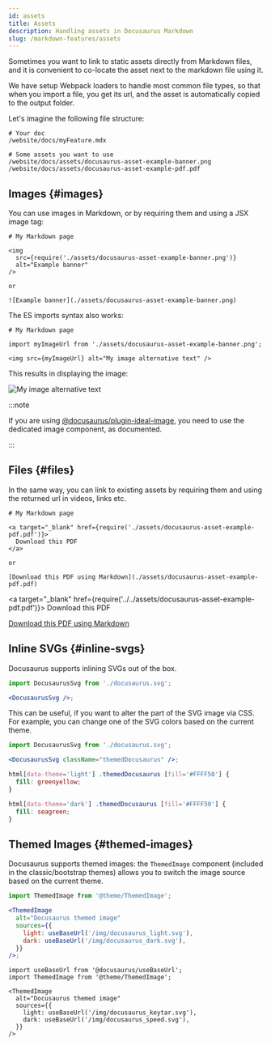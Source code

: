 ```yaml
---
id: assets
title: Assets
description: Handling assets in Docusaurus Markdown
slug: /markdown-features/assets
---
```


Sometimes you want to link to static assets directly from Markdown files, and it is convenient to co-locate the asset next to the markdown file using it.

We have setup Webpack loaders to handle most common file types, so that when you import a file, you get its url, and the asset is automatically copied to the output folder.

Let's imagine the following file structure:

```
# Your doc
/website/docs/myFeature.mdx

# Some assets you want to use
/website/docs/assets/docusaurus-asset-example-banner.png
/website/docs/assets/docusaurus-asset-example-pdf.pdf
```

## Images {#images}

You can use images in Markdown, or by requiring them and using a JSX image tag:

```mdx
# My Markdown page

<img
  src={require('./assets/docusaurus-asset-example-banner.png')}
  alt="Example banner"
/>

or

![Example banner](./assets/docusaurus-asset-example-banner.png)
```

The ES imports syntax also works:

```mdx
# My Markdown page

import myImageUrl from './assets/docusaurus-asset-example-banner.png';

<img src={myImageUrl} alt="My image alternative text" />
```

This results in displaying the image:

![My image alternative text](../../assets/docusaurus-asset-example-banner.png)

:::note

If you are using [@docusaurus/plugin-ideal-image](../../using-plugins.md#docusaurusplugin-ideal-image), you need to use the dedicated image component, as documented.

:::

## Files {#files}

In the same way, you can link to existing assets by requiring them and using the returned url in videos, links etc.

```mdx
# My Markdown page

<a target="_blank" href={require('./assets/docusaurus-asset-example-pdf.pdf')}>
  Download this PDF
</a>

or

[Download this PDF using Markdown](./assets/docusaurus-asset-example-pdf.pdf)
```

<a
  target="_blank"
  href={require('../../assets/docusaurus-asset-example-pdf.pdf')}>
  Download this PDF
</a>

[Download this PDF using Markdown](../../assets/docusaurus-asset-example-pdf.pdf)

## Inline SVGs {#inline-svgs}

Docusaurus supports inlining SVGs out of the box.

```jsx
import DocusaurusSvg from './docusaurus.svg';

<DocusaurusSvg />;
```


<DocusaurusSvg />

This can be useful, if you want to alter the part of the SVG image via CSS. For example, you can change one of the SVG colors based on the current theme.

```jsx
import DocusaurusSvg from './docusaurus.svg';

<DocusaurusSvg className="themedDocusaurus" />;
```

```css
html[data-theme='light'] .themedDocusaurus [fill='#FFFF50'] {
  fill: greenyellow;
}

html[data-theme='dark'] .themedDocusaurus [fill='#FFFF50'] {
  fill: seagreen;
}
```

<DocusaurusSvg className="themedDocusaurus" />

## Themed Images {#themed-images}

Docusaurus supports themed images: the `ThemedImage` component (included in the classic/bootstrap themes) allows you to switch the image source based on the current theme.

```jsx {5-8}
import ThemedImage from '@theme/ThemedImage';

<ThemedImage
  alt="Docusaurus themed image"
  sources={{
    light: useBaseUrl('/img/docusaurus_light.svg'),
    dark: useBaseUrl('/img/docusaurus_dark.svg'),
  }}
/>;
```

```mdx-code-block
import useBaseUrl from '@docusaurus/useBaseUrl';
import ThemedImage from '@theme/ThemedImage';

<ThemedImage
  alt="Docusaurus themed image"
  sources={{
    light: useBaseUrl('/img/docusaurus_keytar.svg'),
    dark: useBaseUrl('/img/docusaurus_speed.svg'),
  }}
/>
```
